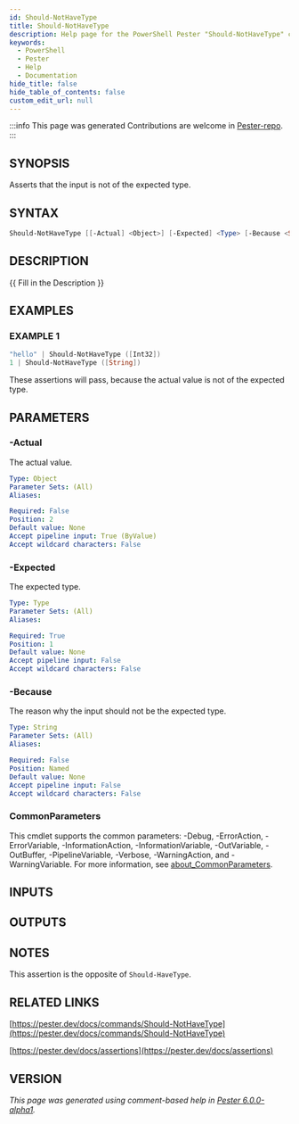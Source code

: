 ```yaml
---
id: Should-NotHaveType
title: Should-NotHaveType
description: Help page for the PowerShell Pester "Should-NotHaveType" command
keywords:
  - PowerShell
  - Pester
  - Help
  - Documentation
hide_title: false
hide_table_of_contents: false
custom_edit_url: null
---
```


:::info This page was generated
Contributions are welcome in [Pester-repo](https://github.com/pester/pester).
:::

## SYNOPSIS

Asserts that the input is not of the expected type.

## SYNTAX

```powershell
Should-NotHaveType [[-Actual] <Object>] [-Expected] <Type> [-Because <String>] [<CommonParameters>]
```

## DESCRIPTION

\{\{ Fill in the Description \}\}

## EXAMPLES

### EXAMPLE 1

```powershell
"hello" | Should-NotHaveType ([Int32])
1 | Should-NotHaveType ([String])
```

These assertions will pass, because the actual value is not of the expected type.

## PARAMETERS

### -Actual

The actual value.

```yaml
Type: Object
Parameter Sets: (All)
Aliases:

Required: False
Position: 2
Default value: None
Accept pipeline input: True (ByValue)
Accept wildcard characters: False
```

### -Expected

The expected type.

```yaml
Type: Type
Parameter Sets: (All)
Aliases:

Required: True
Position: 1
Default value: None
Accept pipeline input: False
Accept wildcard characters: False
```

### -Because

The reason why the input should not be the expected type.

```yaml
Type: String
Parameter Sets: (All)
Aliases:

Required: False
Position: Named
Default value: None
Accept pipeline input: False
Accept wildcard characters: False
```

### CommonParameters

This cmdlet supports the common parameters: -Debug, -ErrorAction, -ErrorVariable, -InformationAction, -InformationVariable, -OutVariable, -OutBuffer, -PipelineVariable, -Verbose, -WarningAction, and -WarningVariable. For more information, see [about_CommonParameters](http://go.microsoft.com/fwlink/?LinkID=113216).

## INPUTS

## OUTPUTS

## NOTES

This assertion is the opposite of `Should-HaveType`.

## RELATED LINKS

[https://pester.dev/docs/commands/Should-NotHaveType](https://pester.dev/docs/commands/Should-NotHaveType)

[https://pester.dev/docs/assertions](https://pester.dev/docs/assertions)

## VERSION

*This page was generated using comment-based help in [Pester 6.0.0-alpha1](https://github.com/pester/pester).*
